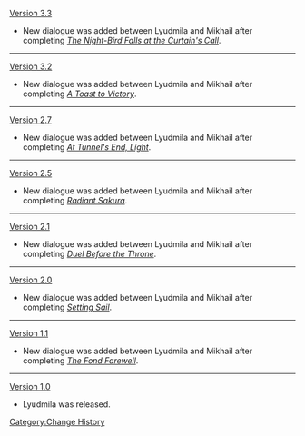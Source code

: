 [[Version 3.3]]
* New dialogue was added between Lyudmila and Mikhail after completing ''[[The Night-Bird Falls at the Curtain's Call]]''.
----
[[Version 3.2]]
* New dialogue was added between Lyudmila and Mikhail after completing ''[[A Toast to Victory]]''.
----
[[Version 2.7]]
* New dialogue was added between Lyudmila and Mikhail after completing ''[[At Tunnel's End, Light]]''.
----
[[Version 2.5]]
* New dialogue was added between Lyudmila and Mikhail after completing ''[[Radiant Sakura]]''.
----
[[Version 2.1]]
* New dialogue was added between Lyudmila and Mikhail after completing ''[[Duel Before the Throne]]''.
----
[[Version 2.0]]
* New dialogue was added between Lyudmila and Mikhail after completing ''[[Setting Sail]]''.
----
[[Version 1.1]]
* New dialogue was added between Lyudmila and Mikhail after completing ''[[The Fond Farewell]]''.
----
[[Version 1.0]]
* Lyudmila was released.
<noinclude>[[Category:Change History]]</noinclude>